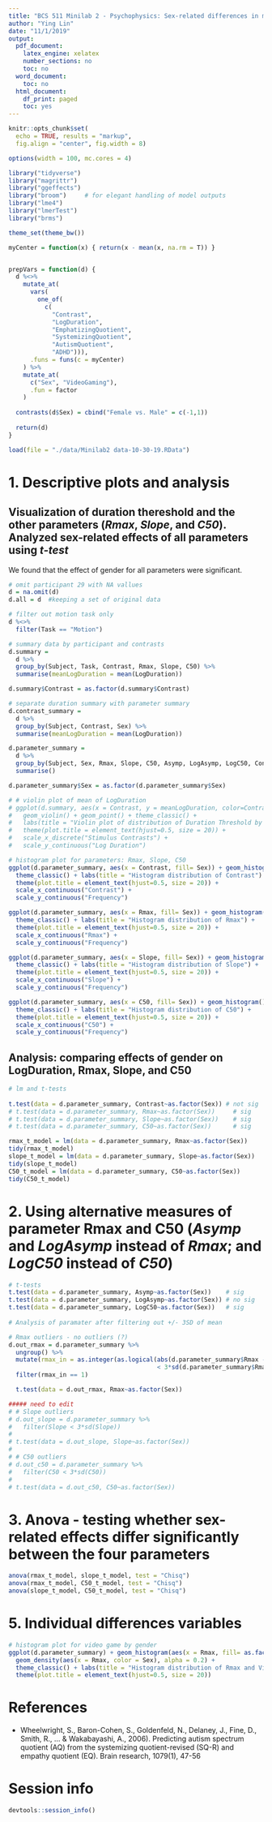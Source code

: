 ```yaml
---
title: "BCS 511 Minilab 2 - Psychophysics: Sex-related differences in motion processing?"
author: "Ying Lin"
date: "11/1/2019"
output:
  pdf_document:
    latex_engine: xelatex
    number_sections: no
    toc: no
  word_document:
    toc: no
  html_document:
    df_print: paged
    toc: yes
---
```


```r
knitr::opts_chunk$set(
  echo = TRUE, results = "markup",
  fig.align = "center", fig.width = 8)

options(width = 100, mc.cores = 4)

```

```r
library("tidyverse")
library("magrittr")
library("ggeffects")
library("broom")     # for elegant handling of model outputs
library("lme4")
library("lmerTest")
library("brms")

theme_set(theme_bw())
```

```r
myCenter = function(x) { return(x - mean(x, na.rm = T)) }


prepVars = function(d) {
  d %<>%
    mutate_at(
      vars(
        one_of(
          c(
            "Contrast", 
            "LogDuration", 
            "EmphatizingQuotient", 
            "SystemizingQuotient", 
            "AutismQuotient", 
            "ADHD"))),
      .funs = funs(c = myCenter)
    ) %>%
    mutate_at(
      c("Sex", "VideoGaming"),
      .fun = factor
    )
  
  contrasts(d$Sex) = cbind("Female vs. Male" = c(-1,1))
  
  return(d)
}
```

```r
load(file = "./data/Minilab2 data-10-30-19.RData")
```

# 1. Descriptive plots and analysis
## Visualization of duration thereshold and the other parameters (*Rmax*, *Slope*, and *C50*). Analyzed sex-related effects of all parameters using *t-test* 

We found that the effect of gender for all parameters were significant. 

```r
# omit participant 29 with NA vallues
d = na.omit(d)
d.all = d  #keeping a set of original data

# filter out motion task only
d %<>%
  filter(Task == "Motion")

# summary data by participant and contrasts
d.summary =
  d %>%
  group_by(Subject, Task, Contrast, Rmax, Slope, C50) %>%
  summarise(meanLogDuration = mean(LogDuration))

d.summary$Contrast = as.factor(d.summary$Contrast)

# separate duration summary with parameter summary
d.contrast_summary =
  d %>% 
  group_by(Subject, Contrast, Sex) %>%
  summarise(meanLogDuration = mean(LogDuration))

d.parameter_summary =
  d %>%
  group_by(Subject, Sex, Rmax, Slope, C50, Asymp, LogAsymp, LogC50, Contrast, VideoGaming) %>%
  summarise()

d.parameter_summary$Sex = as.factor(d.parameter_summary$Sex)

```

```r

# # violin plot of mean of LogDuration
# ggplot(d.summary, aes(x = Contrast, y = meanLogDuration, color=Contrast)) + 
#   geom_violin() + geom_point() + theme_classic() + 
#   labs(title = "Violin plot of distribution of Duration Threshold by levels of Contrasts") + 
#   theme(plot.title = element_text(hjust=0.5, size = 20)) +
#   scale_x_discrete("Stimulus Contrasts") +
#   scale_y_continuous("Log Duration")

# histogram plot for parameters: Rmax, Slope, C50
ggplot(d.parameter_summary, aes(x = Contrast, fill= Sex)) + geom_histogram() +
  theme_classic() + labs(title = "Histogram distribution of Contrast") + 
  theme(plot.title = element_text(hjust=0.5, size = 20)) +
  scale_x_continuous("Contrast") +
  scale_y_continuous("Frequency")

ggplot(d.parameter_summary, aes(x = Rmax, fill= Sex)) + geom_histogram() +
  theme_classic() + labs(title = "Histogram distribution of Rmax") + 
  theme(plot.title = element_text(hjust=0.5, size = 20)) +
  scale_x_continuous("Rmax") +
  scale_y_continuous("Frequency")

ggplot(d.parameter_summary, aes(x = Slope, fill= Sex)) + geom_histogram() +
  theme_classic() + labs(title = "Histogram distribution of Slope") + 
  theme(plot.title = element_text(hjust=0.5, size = 20)) +
  scale_x_continuous("Slope") +
  scale_y_continuous("Frequency")

ggplot(d.parameter_summary, aes(x = C50, fill= Sex)) + geom_histogram() +
  theme_classic() + labs(title = "Histogram distribution of C50") + 
  theme(plot.title = element_text(hjust=0.5, size = 20)) +
  scale_x_continuous("C50") +
  scale_y_continuous("Frequency")
```

## Analysis: comparing effects of gender on LogDuration, Rmax, Slope, and C50

```r

# lm and t-tests 
 
t.test(data = d.parameter_summary, Contrast~as.factor(Sex)) # not sig
# t.test(data = d.parameter_summary, Rmax~as.factor(Sex))     # sig
# t.test(data = d.parameter_summary, Slope~as.factor(Sex))    # sig
# t.test(data = d.parameter_summary, C50~as.factor(Sex))      # sig

rmax_t_model = lm(data = d.parameter_summary, Rmax~as.factor(Sex))
tidy(rmax_t_model)
slope_t_model = lm(data = d.parameter_summary, Slope~as.factor(Sex)) 
tidy(slope_t_model)
C50_t_model = lm(data = d.parameter_summary, C50~as.factor(Sex)) 
tidy(C50_t_model)

```

# 2. Using alternative measures of parameter Rmax and C50 (*Asymp* and *LogAsymp* instead of *Rmax*; and *LogC50* instead of *C50*)

```r
# t-tests
t.test(data = d.parameter_summary, Asymp~as.factor(Sex))    # sig
t.test(data = d.parameter_summary, LogAsymp~as.factor(Sex)) # no sig
t.test(data = d.parameter_summary, LogC50~as.factor(Sex))   # sig
  
# Analysis of paramater after filtering out +/- 3SD of mean 

# Rmax outliers - no outliers (?)
d.out_rmax = d.parameter_summary %>%
  ungroup() %>%
  mutate(rmax_in = as.integer(as.logical(abs(d.parameter_summary$Rmax - mean(d.parameter_summary$Rmax)) 
                                         < 3*sd(d.parameter_summary$Rmax)))) %>%
  filter(rmax_in == 1)

  t.test(data = d.out_rmax, Rmax~as.factor(Sex))

##### need to edit 
# # Slope outliers
# d.out_slope = d.parameter_summary %>%
#   filter(Slope < 3*sd(Slope))
# 
# t.test(data = d.out_slope, Slope~as.factor(Sex))  
# 
# # C50 outliers
# d.out_c50 = d.parameter_summary %>%
#   filter(C50 < 3*sd(C50))
# 
# t.test(data = d.out_c50, C50~as.factor(Sex)) 

```

# 3. Anova - testing whether sex-related effects differ significantly between the four parameters

```r

anova(rmax_t_model, slope_t_model, test = "Chisq")
anova(rmax_t_model, C50_t_model, test = "Chisq")
anova(slope_t_model, C50_t_model, test = "Chisq")

```

# 5. Individual differences variables

```r

# histogram plot for video game by gender
ggplot(d.parameter_summary) + geom_histogram(aes(x = Rmax, fill= as.factor(VideoGaming)), alpha = 0.8) +
  geom_density(aes(x = Rmax, color = Sex), alpha = 0.2) +
  theme_classic() + labs(title = "Histogram distribution of Rmax and Video Gaming") + 
  theme(plot.title = element_text(hjust=0.5, size = 20))

```

# References

 * Wheelwright, S., Baron-Cohen, S., Goldenfeld, N., Delaney, J., Fine, D., Smith, R., ... & Wakabayashi, A., 2006). Predicting autism spectrum quotient (AQ) from the systemizing quotient-revised (SQ-R) and empathy quotient (EQ). Brain research, 1079(1), 47-56

# Session info
```r
devtools::session_info()
```
